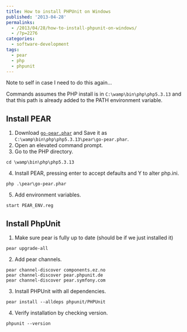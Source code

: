 ---
title: How to install PHPUnit on Windows
published: '2013-04-28'
permalinks:
  - /2013/04/28/how-to-install-phpunit-on-windows/
  - /?p=2276
categories:
  - software-development
tags:
  - pear
  - php
  - phpunit
---

Note to self in case I need to do this again...

Commands assumes the PHP install is in `C:\wamp\bin\php\php5.3.13` and that this path is already added to the PATH environment variable.

## Install PEAR

1. Download [`go-pear.phar`](http://pear.php.net/go-pear.phar) and Save it as `C:\wamp\bin\php\php5.3.13\pear\go-pear.phar`.
2. Open an elevated command prompt.
3. Go to the PHP directory.

```dos
cd \wamp\bin\php\php5.3.13
```

4. Install PEAR, pressing enter to accept defaults and Y to alter php.ini.

```dos
php .\pear\go-pear.phar
```

5. Add environment variables.

```dos
start PEAR_ENV.reg
```

## Install PhpUnit

1. Make sure pear is fully up to date (should be if we just installed it)

```dos
pear upgrade-all
```

2. Add pear channels.

```dos
pear channel-discover components.ez.no
pear channel-discover pear.phpunit.de
pear channel-discover pear.symfony.com
```

3. Install PHPUnit with all dependencies.

```dos
pear install --alldeps phpunit/PHPUnit
```

4. Verify installation by checking version.

```dos
phpunit --version
```
